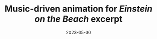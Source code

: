 ---
title: Music-driven animation for *Einstein on the Beach* excerpt
tags: [3d, code]
date: 2023-05-30
priority: 1
draft: true
---